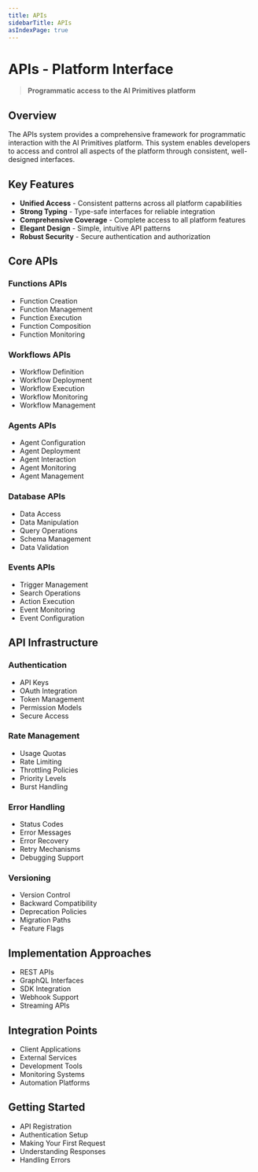```yaml
---
title: APIs
sidebarTitle: APIs
asIndexPage: true
---
```


# APIs - Platform Interface

> **Programmatic access to the AI Primitives platform**

## Overview

The APIs system provides a comprehensive framework for programmatic interaction with the AI Primitives platform. This system enables developers to access and control all aspects of the platform through consistent, well-designed interfaces.

## Key Features

- **Unified Access** - Consistent patterns across all platform capabilities
- **Strong Typing** - Type-safe interfaces for reliable integration
- **Comprehensive Coverage** - Complete access to all platform features
- **Elegant Design** - Simple, intuitive API patterns
- **Robust Security** - Secure authentication and authorization

## Core APIs

### Functions APIs

- Function Creation
- Function Management
- Function Execution
- Function Composition
- Function Monitoring

### Workflows APIs

- Workflow Definition
- Workflow Deployment
- Workflow Execution
- Workflow Monitoring
- Workflow Management

### Agents APIs

- Agent Configuration
- Agent Deployment
- Agent Interaction
- Agent Monitoring
- Agent Management

### Database APIs

- Data Access
- Data Manipulation
- Query Operations
- Schema Management
- Data Validation

### Events APIs

- Trigger Management
- Search Operations
- Action Execution
- Event Monitoring
- Event Configuration

## API Infrastructure

### Authentication

- API Keys
- OAuth Integration
- Token Management
- Permission Models
- Secure Access

### Rate Management

- Usage Quotas
- Rate Limiting
- Throttling Policies
- Priority Levels
- Burst Handling

### Error Handling

- Status Codes
- Error Messages
- Error Recovery
- Retry Mechanisms
- Debugging Support

### Versioning

- Version Control
- Backward Compatibility
- Deprecation Policies
- Migration Paths
- Feature Flags

## Implementation Approaches

- REST APIs
- GraphQL Interfaces
- SDK Integration
- Webhook Support
- Streaming APIs

## Integration Points

- Client Applications
- External Services
- Development Tools
- Monitoring Systems
- Automation Platforms

## Getting Started

- API Registration
- Authentication Setup
- Making Your First Request
- Understanding Responses
- Handling Errors
